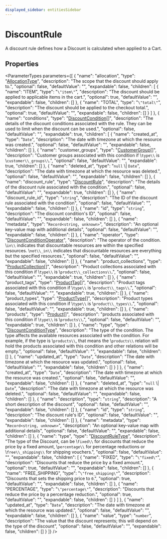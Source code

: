 ```yaml
---
displayed_sidebar: entitiesSidebar
---
```



# DiscountRule

A discount rule defines how a Discount is calculated when applied to a Cart.

## Properties

<ParameterTypes parameters={[
  {
    "name": "allocation",
    "type": "[AllocationType](../enums/AllocationType.mdx)",
    "description": "The scope that the discount should apply to.",
    "optional": false,
    "defaultValue": "",
    "expandable": false,
    "children": [
      {
        "name": "ITEM",
        "type": "``\"item\"``",
        "description": "The discount should be applied to applicable items in the cart.",
        "optional": true,
        "defaultValue": "",
        "expandable": false,
        "children": []
      },
      {
        "name": "TOTAL",
        "type": "``\"total\"``",
        "description": "The discount should be applied to the checkout total.",
        "optional": true,
        "defaultValue": "",
        "expandable": false,
        "children": []
      }
    ]
  },
  {
    "name": "conditions",
    "type": "[DiscountCondition](DiscountCondition.mdx)[]",
    "description": "The details of the discount conditions associated with the rule. They can be used to limit when the discount can be used.",
    "optional": false,
    "defaultValue": "",
    "expandable": true,
    "children": [
      {
        "name": "created_at",
        "type": "`Date`",
        "description": "The date with timezone at which the resource was created.",
        "optional": false,
        "defaultValue": "",
        "expandable": false,
        "children": []
      },
      {
        "name": "customer_groups",
        "type": "[CustomerGroup](CustomerGroup.mdx)[]",
        "description": "Customer groups associated with this condition if \\`type\\` is \\`customer\\_groups\\`.",
        "optional": false,
        "defaultValue": "",
        "expandable": true,
        "children": []
      },
      {
        "name": "deleted_at",
        "type": "``null`` \\| `Date`",
        "description": "The date with timezone at which the resource was deleted.",
        "optional": false,
        "defaultValue": "",
        "expandable": false,
        "children": []
      },
      {
        "name": "discount_rule",
        "type": "[DiscountRule](DiscountRule.mdx)",
        "description": "The details of the discount rule associated with the condition.",
        "optional": false,
        "defaultValue": "",
        "expandable": true,
        "children": []
      },
      {
        "name": "discount_rule_id",
        "type": "`string`",
        "description": "The ID of the discount rule associated with the condition",
        "optional": false,
        "defaultValue": "",
        "expandable": false,
        "children": []
      },
      {
        "name": "id",
        "type": "`string`",
        "description": "The discount condition's ID",
        "optional": false,
        "defaultValue": "",
        "expandable": false,
        "children": []
      },
      {
        "name": "metadata",
        "type": "`Record<string, unknown>`",
        "description": "An optional key-value map with additional details",
        "optional": false,
        "defaultValue": "",
        "expandable": false,
        "children": []
      },
      {
        "name": "operator",
        "type": "[DiscountConditionOperator](../enums/DiscountConditionOperator.mdx)",
        "description": "The operator of the condition. \\`in\\` indicates that discountable resources are within the specified resources. \\`not\\_in\\` indicates that discountable resources are everything but the specified resources.",
        "optional": false,
        "defaultValue": "",
        "expandable": false,
        "children": []
      },
      {
        "name": "product_collections",
        "type": "[ProductCollection](ProductCollection.mdx)[]",
        "description": "Product collections associated with this condition if \\`type\\` is \\`product\\_collections\\`.",
        "optional": false,
        "defaultValue": "",
        "expandable": true,
        "children": []
      },
      {
        "name": "product_tags",
        "type": "[ProductTag](ProductTag.mdx)[]",
        "description": "Product tags associated with this condition if \\`type\\` is \\`product\\_tags\\`.",
        "optional": false,
        "defaultValue": "",
        "expandable": true,
        "children": []
      },
      {
        "name": "product_types",
        "type": "[ProductType](ProductType.mdx)[]",
        "description": "Product types associated with this condition if \\`type\\` is \\`product\\_types\\`.",
        "optional": false,
        "defaultValue": "",
        "expandable": true,
        "children": []
      },
      {
        "name": "products",
        "type": "[Product](Product.mdx)[]",
        "description": "products associated with this condition if \\`type\\` is \\`products\\`.",
        "optional": false,
        "defaultValue": "",
        "expandable": true,
        "children": []
      },
      {
        "name": "type",
        "type": "[DiscountConditionType](../enums/DiscountConditionType.mdx)",
        "description": "The type of the condition. The type affects the available resources associated with the condition. For example, if the type is \\`products\\`, that means the \\`products\\` relation will hold the products associated with this condition and other relations will be empty.",
        "optional": false,
        "defaultValue": "",
        "expandable": false,
        "children": []
      },
      {
        "name": "updated_at",
        "type": "`Date`",
        "description": "The date with timezone at which the resource was updated.",
        "optional": false,
        "defaultValue": "",
        "expandable": false,
        "children": []
      }
    ]
  },
  {
    "name": "created_at",
    "type": "`Date`",
    "description": "The date with timezone at which the resource was created.",
    "optional": false,
    "defaultValue": "",
    "expandable": false,
    "children": []
  },
  {
    "name": "deleted_at",
    "type": "``null`` \\| `Date`",
    "description": "The date with timezone at which the resource was deleted.",
    "optional": false,
    "defaultValue": "",
    "expandable": false,
    "children": []
  },
  {
    "name": "description",
    "type": "`string`",
    "description": "A short description of the discount",
    "optional": false,
    "defaultValue": "",
    "expandable": false,
    "children": []
  },
  {
    "name": "id",
    "type": "`string`",
    "description": "The discount rule's ID",
    "optional": false,
    "defaultValue": "",
    "expandable": false,
    "children": []
  },
  {
    "name": "metadata",
    "type": "`Record<string, unknown>`",
    "description": "An optional key-value map with additional details",
    "optional": false,
    "defaultValue": "",
    "expandable": false,
    "children": []
  },
  {
    "name": "type",
    "type": "[DiscountRuleType](../enums/DiscountRuleType.mdx)",
    "description": "The type of the Discount, can be \\`fixed\\` for discounts that reduce the price by a fixed amount, \\`percentage\\` for percentage reductions or \\`free\\_shipping\\` for shipping vouchers.",
    "optional": false,
    "defaultValue": "",
    "expandable": false,
    "children": [
      {
        "name": "FIXED",
        "type": "``\"fixed\"``",
        "description": "Discounts that reduce the price by a fixed amount.",
        "optional": true,
        "defaultValue": "",
        "expandable": false,
        "children": []
      },
      {
        "name": "FREE_SHIPPING",
        "type": "``\"free_shipping\"``",
        "description": "Discounts that sets the shipping price to `0`.",
        "optional": true,
        "defaultValue": "",
        "expandable": false,
        "children": []
      },
      {
        "name": "PERCENTAGE",
        "type": "``\"percentage\"``",
        "description": "Discounts that reduce the price by a percentage reduction.",
        "optional": true,
        "defaultValue": "",
        "expandable": false,
        "children": []
      }
    ]
  },
  {
    "name": "updated_at",
    "type": "`Date`",
    "description": "The date with timezone at which the resource was updated.",
    "optional": false,
    "defaultValue": "",
    "expandable": false,
    "children": []
  },
  {
    "name": "value",
    "type": "`number`",
    "description": "The value that the discount represents; this will depend on the type of the discount",
    "optional": false,
    "defaultValue": "",
    "expandable": false,
    "children": []
  }
]} />
